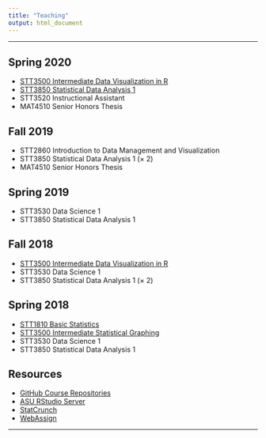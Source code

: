 ```yaml
---
title: "Teaching"
output: html_document
---
```


<hr>

## Spring 2020

* [STT3500 Intermediate Data Visualization in R](https://github.com/STAT-JET-ASU/IntermediateDataVisR/blob/master/README.md)
* [STT3850 Statistical Data Analysis 1](https://stat-jet-asu.github.io/StatisticalDataAnalysis1/)
* STT3520 Instructional Assistant
* MAT4510 Senior Honors Thesis

## Fall 2019

* STT2860 Introduction to Data Management and Visualization
* STT3850 Statistical Data Analysis 1 (&times; 2)
* MAT4510 Senior Honors Thesis

## Spring 2019

* STT3530 Data Science 1
* STT3850 Statistical Data Analysis 1

## Fall 2018

* [STT3500 Intermediate Data Visualization in R](https://github.com/STAT-JET-ASU/IntermediateDataVisR/blob/master/README.md)
* STT3530 Data Science 1 
* STT3850 Statistical Data Analysis 1 (&times; 2)

## Spring 2018

* [STT1810 Basic Statistics](https://github.com/STAT-JET-ASU/BasicStatistics)
* [STT3500 Intermediate Statistical Graphing](https://github.com/STAT-JET-ASU/IntermediateDataVisR/blob/master/README.md)
* STT3530 Data Science 1
* STT3850 Statistical Data Analysis 1

## Resources

* [GitHub Course Repositories](https://github.com/STAT-JET-ASU)
* [ASU RStudio Server](https://mathr.math.appstate.edu)
* [StatCrunch](https://www.statcrunch.com/)
* [WebAssign](https://www.webassign.com/)

<hr>